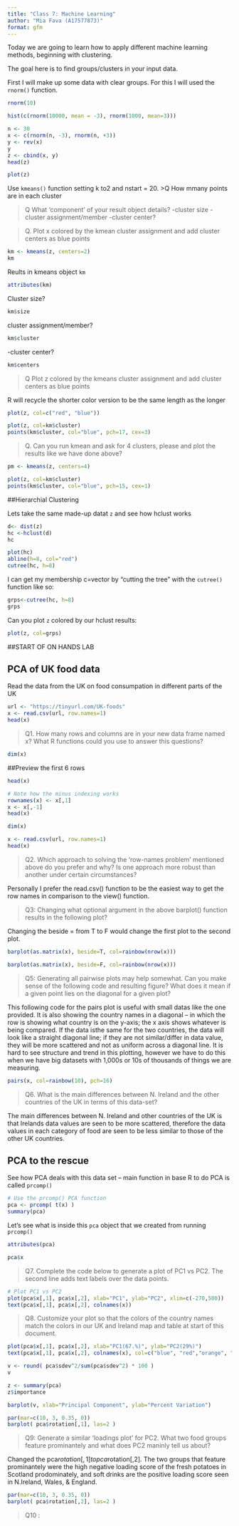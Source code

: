 ```yaml
---
title: "Class 7: Machine Learning"
author: "Mia Fava (A17577873)"
format: gfm
---
```


Today we are going to learn how to apply different machine learning methods, beginning with clustering.

The goal here is to find groups/clusters in your input data. 

First I will make up some data with clear groups. For this I will used the `rnorm()` function.

```r
rnorm(10)
```

```r
hist(c(rnorm(10000, mean = -3), rnorm(1000, mean=3)))
```



```r
n <- 30
x <- c(rnorm(n, -3), rnorm(n, +3))
y <- rev(x)
y
z <- cbind(x, y)
head(z)
```

```r
plot(z)
```

Use `kmeans()` function setting k to2 and nstart = 20. 
>Q How mmany points are in each cluster

>Q What 'component' of your result object details?
  -cluster size
  -cluster assignment/member
  -cluster center?
  
>Q. Plot x colored by the kmean cluster assignment and add cluster centers as blue points

```r
km <- kmeans(z, centers=2)
km
```

Reults in kmeans object `km`
```r
attributes(km)
```
Cluster size?
```r
km$size
```

 cluster assignment/member?
```r
km$cluster
```
 
  -cluster center?
```r
km$centers
```
  
  
>Q Plot z colored by the kmeans cluster assignment and add cluster centers as blue points 

R will recycle the shorter color version to be the same length as the longer
```r
plot(z, col=c("red", "blue"))
```

```r
plot(z, col=km$cluster)
points(km$cluster, col="blue", pch=17, cex=3)
```

>Q. Can you run kmean and ask for 4 clusters, please and plot the results like we have done above?

```r
pm <- kmeans(z, centers=4)
```

```r
plot(z, col=km$cluster)
points(km$cluster, col="blue", pch=15, cex=1)
```

##Hierarchial Clustering 

Lets take the same made-up datat `z` and see how hclust works 
```r
d<- dist(z)
hc <-hclust(d)
hc
```
```r
plot(hc)
abline(h=8, col="red")
cutree(hc, h=8)
```
I can get my membership c=vector by "cutting the tree" with the `cutree()` function like so:

```r
grps<-cutree(hc, h=8)
grps
```

Can you plot `z` colored by our hclust results: 
```r
plot(z, col=grps)
```


##START OF ON HANDS LAB 

## PCA of UK food data
Read the data from the UK on food consumpation in different parts of the UK 

```r
url <- "https://tinyurl.com/UK-foods"
x <- read.csv(url, row.names=1)
head(x)
```

>Q1. How many rows and columns are in your new data frame named x? What R functions could you use to answer this questions?

```r
dim(x)
```

##Preview the first 6 rows
```r
head(x)
```

```r
# Note how the minus indexing works
rownames(x) <- x[,1]
x <- x[,-1]
head(x)
```

```r
dim(x)
```

```r
x <- read.csv(url, row.names=1)
head(x)
```

>Q2. Which approach to solving the ‘row-names problem’ mentioned above do you prefer and why? Is one approach more robust than another under certain circumstances?

Personally I prefer the read.csv() function to be the easiest way to get the row names in comparison to the view() function. 


>Q3: Changing what optional argument in the above barplot() function results in the following plot?

Changing the beside = from T to F would change the first plot to the second plot. 

```r
barplot(as.matrix(x), beside=T, col=rainbow(nrow(x)))
```



```r
barplot(as.matrix(x), beside=F, col=rainbow(nrow(x)))
```

>Q5: Generating all pairwise plots may help somewhat. Can you make sense of the following code and resulting figure? What does it mean if a given point lies on the diagonal for a given plot?

This following code for the pairs plot is useful with small datas like the one provided. It is also showing the country names in a diagonal -- in which the row is showing what country is on the y-axis; the x axis shows whatever is being compared. If the data isthe same for the two countries, the data will look like a straight diagonal line; if they are not similar/differ in data value, they will be more scattered and not as uniform across a diagonal line. It is hard to see structure and trend in this plotting, however we have to do this when we have big datasets with 1,000s or 10s of thousands of things we are measuring. 

```r
pairs(x, col=rainbow(10), pch=16)
```

>Q6. What is the main differences between N. Ireland and the other countries of the UK in terms of this data-set?

The main differences between N. Ireland and other countries of the UK is that Irelands data values are seen to be more scattered, therefore the data values in each category of food are seen to be less similar to those of the other UK countries. 

## PCA to the rescue 
See how PCA deals with this data set -- main function in base R to do PCA is called `prcomp()`



```r
# Use the prcomp() PCA function 
pca <- prcomp( t(x) )
summary(pca)
```
Let's see what is inside this `pca` object that we created from running `prcomp()`
```r
attributes(pca)
```
```r
pca$x
```

>Q7. Complete the code below to generate a plot of PC1 vs PC2. The second line adds text labels over the data points.

```r
# Plot PC1 vs PC2
plot(pca$x[,1], pca$x[,2], xlab="PC1", ylab="PC2", xlim=c(-270,500))
text(pca$x[,1], pca$x[,2], colnames(x))
```

>Q8. Customize your plot so that the colors of the country names match the colors in our UK and Ireland map and table at start of this document.

```r
plot(pca$x[,1], pca$x[,2], xlab="PC1(67.%)", ylab="PC2(29%)")
text(pca$x[,1], pca$x[,2], colnames(x), col=c("blue", "red","orange", "green"))
```



```r
v <- round( pca$sdev^2/sum(pca$sdev^2) * 100 )
v
```

```r
z <- summary(pca)
z$importance
```

```r
barplot(v, xlab="Principal Component", ylab="Percent Variation")
```
```r
par(mar=c(10, 3, 0.35, 0))
barplot( pca$rotation[,1], las=2 )
```

>Q9: Generate a similar ‘loadings plot’ for PC2. What two food groups feature prominantely and what does PC2 maninly tell us about?

Changed the pca$rotation[,1] to pca$rotation[,2]. The two groups that feature prominantely were the high negative loading score of the fresh potatoes in Scotland prodominately, and soft drinks are the positive loading score seen in N.Ireland, Wales, & England. 
```r
par(mar=c(10, 3, 0.35, 0))
barplot( pca$rotation[,2], las=2 )
```

>Q10 : 